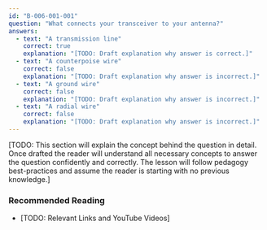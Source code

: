 ```yaml
---
id: "B-006-001-001"
question: "What connects your transceiver to your antenna?"
answers:
  - text: "A transmission line"
    correct: true
    explanation: "[TODO: Draft explanation why answer is correct.]"
  - text: "A counterpoise wire"
    correct: false
    explanation: "[TODO: Draft explanation why answer is incorrect.]"
  - text: "A ground wire"
    correct: false
    explanation: "[TODO: Draft explanation why answer is incorrect.]"
  - text: "A radial wire"
    correct: false
    explanation: "[TODO: Draft explanation why answer is incorrect.]"
---
```


[TODO: This section will explain the concept behind the question in detail. Once drafted the reader will understand all necessary concepts to answer the question confidently and correctly. The lesson will follow pedagogy best-practices and assume the reader is starting with no previous knowledge.]

### Recommended Reading

- [TODO: Relevant Links and YouTube Videos]
